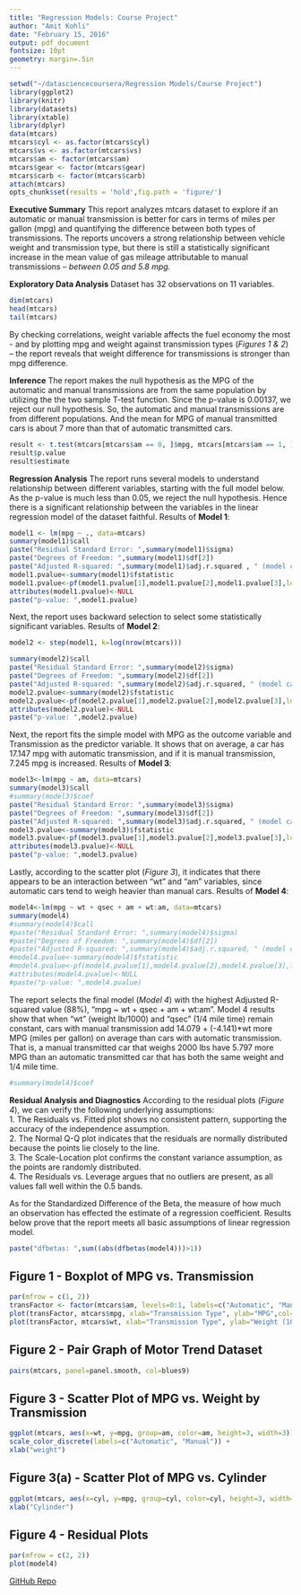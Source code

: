 ```yaml
---
title: "Regression Models: Course Project"
author: "Amit Kohli"
date: "February 15, 2016"
output: pdf_document
fontsize: 10pt
geometry: margin=.5in
---
```


```r
setwd("~/datasciencecoursera/Regression Models/Course Project")
library(ggplot2)
library(knitr)
library(datasets)
library(xtable)
library(dplyr)
data(mtcars)
mtcars$cyl <- as.factor(mtcars$cyl)
mtcars$vs <- as.factor(mtcars$vs)
mtcars$am <- factor(mtcars$am)
mtcars$gear <- factor(mtcars$gear)
mtcars$carb <- factor(mtcars$carb)
attach(mtcars)
opts_chunk$set(results = 'hold',fig.path = 'figure/')
```
  
**Executive Summary**  This report analyzes mtcars dataset to explore if an automatic or manual transmission is better for cars in terms of miles per gallon (mpg) and quantifying the difference between both types of transmissions. The reports uncovers a strong relationship between vehicle weight and transmission type, but there is still a statistically significant increase in the mean value of gas mileage attributable to manual transmissions -- *between 0.05 and 5.8 mpg.*

**Exploratory Data Analysis** Dataset has 32 observations on 11 variables.  
```r
dim(mtcars)
head(mtcars)
tail(mtcars)
```   
By checking correlations, weight variable affects the fuel economy the most - and by plotting mpg and weight against transmission types (*Figures 1 & 2*) -- the report reveals that weight difference for transmissions is stronger than mpg difference.  

**Inference** The report makes the null hypothesis as the MPG of the automatic and manual transmissions are from the same population by utilizing the the two sample T-test function. Since the p-value is 0.00137, we reject our null hypothesis. So, the automatic and manual transmissions are from different populations. And the mean for MPG of manual transmitted cars is about 7 more than that of automatic transmitted cars.
```r
result <- t.test(mtcars[mtcars$am == 0, ]$mpg, mtcars[mtcars$am == 1, ]$mpg)
result$p.value
result$estimate
```  
  
**Regression Analysis** The report runs several models to understand relationship between different variables, starting with the full model below. As the p-value is much less than 0.05, we reject the null hypothesis. Hence there is a significant relationship between the variables in the linear regression model of the dataset faithful. Results of __Model 1__:
```r
model1 <- lm(mpg ~ ., data=mtcars)
summary(model1)$call
paste("Residual Standard Error: ",summary(model1)$sigma)
paste("Degrees of Freedom: ",summary(model1)$df[2])
paste("Adjusted R-squared: ",summary(model1)$adj.r.squared , " (model can explain 78% of the variance of the MPG variable)")
model1.pvalue<-summary(model1)$fstatistic
model1.pvalue<-pf(model1.pvalue[1],model1.pvalue[2],model1.pvalue[3],lower.tail=F)
attributes(model1.pvalue)<-NULL
paste("p-value: ",model1.pvalue)
```  

Next, the report uses backward selection to select some statistically significant variables. Results of __Model 2__:
```r
model2 <- step(model1, k=log(nrow(mtcars)))
```
```r
summary(model2)$call
paste("Residual Standard Error: ",summary(model2)$sigma)
paste("Degrees of Freedom: ",summary(model2)$df[2])
paste("Adjusted R-squared: ",summary(model2)$adj.r.squared, " (model can explain 83% of the variance of the MPG variable)")
model2.pvalue<-summary(model2)$fstatistic
model2.pvalue<-pf(model2.pvalue[1],model2.pvalue[2],model2.pvalue[3],lower.tail=F)
attributes(model2.pvalue)<-NULL
paste("p-value: ",model2.pvalue)
```  

Next, the report fits the simple model with MPG as the outcome variable and Transmission as the predictor variable. It shows that on average, a car has 17.147 mpg with automatic transmission, and if it is manual transmission, 7.245 mpg is increased. Results of __Model 3__:
```r
model3<-lm(mpg ~ am, data=mtcars)
summary(model3)$call
#summary(model3)$coef
paste("Residual Standard Error: ",summary(model3)$sigma)
paste("Degrees of Freedom: ",summary(model3)$df[2])
paste("Adjusted R-squared: ",summary(model3)$adj.r.squared, " (model can explain 34% of the variance of the MPG variable)")
model3.pvalue<-summary(model3)$fstatistic
model3.pvalue<-pf(model3.pvalue[1],model3.pvalue[2],model3.pvalue[3],lower.tail=F)
attributes(model3.pvalue)<-NULL
paste("p-value: ",model3.pvalue)
```  

Lastly, according to the scatter plot (*Figure 3*), it indicates that there appears to be an interaction between "wt" and "am" variables, since automatic cars tend to weigh heavier than manual cars. Results of __Model 4__:
```r
model4<-lm(mpg ~ wt + qsec + am + wt:am, data=mtcars)
summary(model4)
#summary(model4)$call
#paste("Residual Standard Error: ",summary(model4)$sigma)
#paste("Degrees of Freedom: ",summary(model4)$df[2])
#paste("Adjusted R-squared: ",summary(model4)$adj.r.squared, " (model can explain 88% of the variance of the MPG variable)")
#model4.pvalue<-summary(model4)$fstatistic
#model4.pvalue<-pf(model4.pvalue[1],model4.pvalue[2],model4.pvalue[3],lower.tail=F)
#attributes(model4.pvalue)<-NULL
#paste("p-value: ",model4.pvalue)
```  
The report selects the final model (*Model 4*) with the highest Adjusted R-squared value (88%), "mpg ~ wt + qsec + am + wt:am".  Model 4 results show that when "wt" (weight lb/1000) and "qsec" (1/4 mile time) remain constant, cars with manual transmission add 14.079 + (-4.141)*wt more MPG (miles per gallon) on average than cars with automatic transmission. That is, a manual transmitted car that weighs 2000 lbs have 5.797 more MPG than an automatic transmitted car that has both the same weight and 1/4 mile time.
```r
#summary(model4)$coef
```  

**Residual Analysis and Diagnostics** According to the residual plots (*Figure 4*), we can verify the following underlying assumptions:  
1. The Residuals vs. Fitted plot shows no consistent pattern, supporting the accuracy of the independence assumption.  
2. The Normal Q-Q plot indicates that the residuals are normally distributed because the points lie closely to the line.  
3. The Scale-Location plot confirms the constant variance assumption, as the points are randomly distributed.  
4. The Residuals vs. Leverage argues that no outliers are present, as all values fall well within the 0.5 bands.  

As for the Standardized Difference of the Beta, the measure of how much an observation has effected the estimate of a regression coefficient.  Results below prove that the report meets all basic assumptions of linear regression model.  
```r
paste("dfbetas: ",sum((abs(dfbetas(model4)))>1))
```  

\pagebreak
\begin{center}
Appendix
\end{center}

## Figure 1 - Boxplot of MPG vs. Transmission  
```r
par(mfrow = c(1, 2))
transFactor <- factor(mtcars$am, levels=0:1, labels=c("Automatic", "Manual"))
plot(transFactor, mtcars$mpg, xlab="Transmission Type", ylab="MPG",col="green")
plot(transFactor, mtcars$wt, xlab="Transmission Type", ylab="Weight (1000lb)",col="blue")
```  

## Figure 2 - Pair Graph of Motor Trend Dataset 
```r
pairs(mtcars, panel=panel.smooth, col=blues9)
```  

## Figure 3 - Scatter Plot of MPG vs. Weight by Transmission  
```r
ggplot(mtcars, aes(x=wt, y=mpg, group=am, color=am, height=3, width=3)) + geom_point() +  
scale_color_discrete(labels=c("Automatic", "Manual")) + 
xlab("weight")
```

## Figure 3(a) - Scatter Plot of MPG vs. Cylinder
```r
ggplot(mtcars, aes(x=cyl, y=mpg, group=cyl, color=cyl, height=3, width=3)) + geom_point() + scale_color_discrete(labels=c("4", "6","8")) + 
xlab("Cylinder")
```  

## Figure 4 - Residual Plots
```r
par(mfrow = c(2, 2))
plot(model4)
```  


<td>[GitHub Repo](https://github.com/akohli70/Regression-Models/blob/master/motor_trend.Rmd)</td>